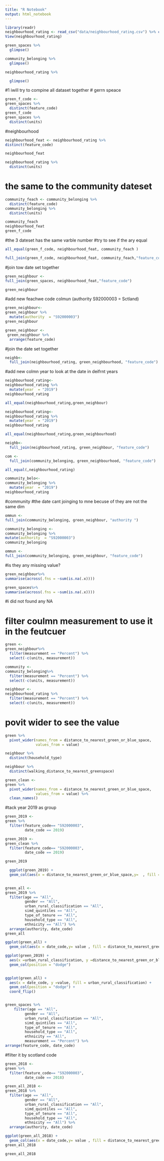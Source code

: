```yaml
---
title: "R Notebook"
output: html_notebook
---
```



```r
library(readr)
neighbourhood_rating <- read_csv("data/neighbourhood_rating.csv") %>% clean_names()
View(neighbourhood_rating)
```

```r
green_spaces %>% 
  glimpse()

```

```r
community_belonging %>% 
  glimpse()

```

```r
neighbourhood_rating %>% 

  glimpse()

```





#1  iwill try to compine all dataset together
# gerrn speace
```r
green_f_code <-
green_spaces %>% 
  distinct(feature_code)
green_f_code
green_spaces %>% 
  distinct(units)
```

#neighbourhood
```r
neighbourhood_feat <- neighbourhood_rating %>% 
distinct(feature_code)

neighbourhood_feat

```

```r
neighbourhood_rating %>% 
  distinct(units)
```
# the same to the community dateset

```r
community_feach <- community_belonging %>% 
  distinct(feature_code)
community_belonging %>% 
  distinct(units)
```


```r
community_feach 
neighbourhood_feat
green_f_code
```
#the 3 dateset has the same varble number 
#try to see if the ary equal 

```r
all_equal(green_f_code, neighbourhood_feat, community_feach )
```
```r
full_join(green_f_code, neighbourhood_feat, community_feach,"feature_code" )
```
#join tow date set together

```r
green_neighbour <-
full_join(green_spaces, neighbourhood_feat,"feature_code")
```

```r
green_neighbour
```
#add new feachwe code colmun  (authority S92000003 = Sctland)
```r
green_neighbour<-
green_neighbour %>% 
  mutate(authority  = "S92000003")
green_neighbour 
```

```r
green_neighbour <-
 green_neighbour %>% 
  arrange(feature_code)
```



#join the date set together 
```r
neighb<-
  full_join(neighbourhood_rating, green_neighbourhood, "feature_code")
```
#add new colmn year to look at the date in deifrnt years 
```r
neighbourhood_rating<-
neighbourhood_rating %>% 
  mutate(year  = "2019")
neighbourhood_rating
```

```r
all_equal(neighbourhood_rating,green_neighbour)
```

```r
neighbourhood_rating<-
neighbourhood_rating %>% 
  mutate(year  = "2019")
neighbourhood_rating
```

```r
all_equal(neighbourhood_rating,green_neighbourhood)
```




```r
neighb<-
  full_join(neighbourhood_rating, green_neighbour, "feature_code")
```

```r
com <-
  full_join(community_belonging, green_neighbourhood, "feature_code")
```

```r
all_equal(,neighbourhood_rating)
```

```r
community_belo<-
community_belonging %>% 
  mutate(year  = "2019")
neighbourhood_rating
```

#community
#the date cant joinging  to  mne becuse of they are not the same dim
```r
ommun <-
full_join(community_belonging, green_neighbour, "authority ")

```
```r
community_belonging <-
community_belonging %>% 
mutate(authority  = "S92000003")
community_belonging
```
```r
ommun <-
full_join(community_belonging, green_neighbour, "feature_code")

```
#is they any missing value?
```r
green_neighbour%>% 
summarise(across(.fns = ~sum(is.na(.x))))

```

```r
green_spaces%>% 
summarise(across(.fns = ~sum(is.na(.x))))

```
#i did not found any NA

# filter coulmn measurement to use it in the feutcuer 
```r
green <-
green_neighbour%>%
  filter(measurement == "Percent") %>% 
  select(-c(units, measurement))
```

```r
community <-
community_belonging%>%
  filter(measurement == "Percent") %>% 
  select(-c(units, measurement))
```

```r
neighbour <-
neighbourhood_rating %>%
  filter(measurement == "Percent") %>% 
  select(-c(units, measurement))
```

# povit wider to see the value 
```r
green %>% 
  pivot_wider(names_from = distance_to_nearest_green_or_blue_space,
              values_from = value)
```


```r
neighbour %>% 
  distinct(household_type) 
```

```r
neighbour %>% 
  distinct(walking_distance_to_nearest_greenspace)
```

```r
green_clean <-
green %>% 
  pivot_wider(names_from = distance_to_nearest_green_or_blue_space,
              values_from = value) %>% 
  clean_names()
```

#tack year 2019  as group
```r
green_2019 <-
green %>%
  filter(feature_code== "S92000003",
         date_code == 2019)

```

```r
green_2019 <-
green_clean %>%
  filter(feature_code== "S92000003",
         date_code == 2019)
```

```r
green_2019
```

```r

  ggplot(green_2019) +
  geom_col(aes(x = distance_to_nearest_green_or_blue_space,y=  , fill = urban_rural_classification), position =  "dodge")
  
```

```r
green_all <-
green_2019 %>% 
  filter(age == "All", 
         gender == "All",
         urban_rural_classification == "All",
         simd_quintiles == "All",
         type_of_tenure == "All",
         household_type == "All",
         ethnicity == "All") %>% 
  arrange(authority, date_code)
green_all
```

```r
ggplot(green_all) +
  geom_col(aes(x = date_code,y= value , fill = distance_to_nearest_green_or_blue_space), position =  "dodge")
```
```r
ggplot(green_2019) +
  aes(x =urban_rural_classification, y =distance_to_nearest_green_or_blue_space, fill = value) +
  geom_col(position = "dodge") 
 
```
```r
ggplot(green_all) +
  aes(x = date_code, y =value, fill = urban_rural_classification) +
  geom_col(position = "dodge") +
  coord_flip()
```


```r
```

```r
green_spaces %>% 
    filter(age == "All", 
         gender == "All",
         urban_rural_classification == "All",
         simd_quintiles == "All",
         type_of_tenure == "All",
         household_type == "All",
         ethnicity == "All",
         measurement == "Percent") %>% 
arrange(feature_code, date_code)


```



#filter it by scotland code 

```r
green_2018 <-
green %>%
  filter(feature_code== "S92000003",
         date_code == 2018)
```

```r
green_all_2018 <-
green_2018 %>% 
  filter(age == "All", 
         gender == "All",
         urban_rural_classification == "All",
         simd_quintiles == "All",
         type_of_tenure == "All",
         household_type == "All",
         ethnicity == "All") %>% 
  arrange(authority, date_code)

ggplot(green_all_2018) +
  geom_col(aes(x = date_code,y= value , fill = distance_to_nearest_green_or_blue_space), position =  "dodge")
green_all_2018
```

```r
green_all_2018
```

